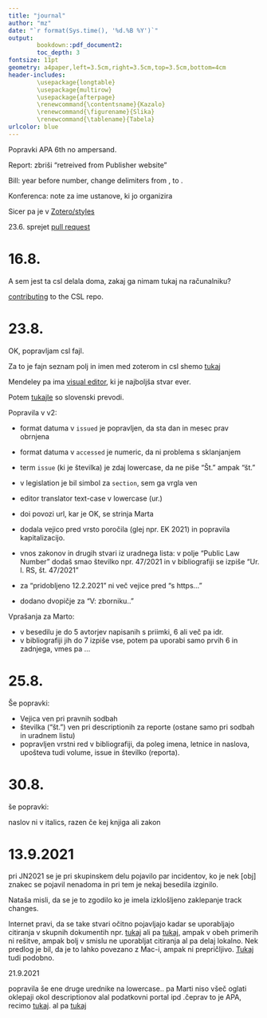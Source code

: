 ```yaml
---
title: "journal"
author: "mz"
date: "`r format(Sys.time(), '%d.%B %Y')`"
output:
        bookdown::pdf_document2:
        toc_depth: 3
fontsize: 11pt
geometry: a4paper,left=3.5cm,right=3.5cm,top=3.5cm,bottom=4cm
header-includes:
        \usepackage{longtable}
        \usepackage{multirow}
        \usepackage{afterpage}
        \renewcommand{\contentsname}{Kazalo}
        \renewcommand{\figurename}{Slika}
        \renewcommand{\tablename}{Tabela}
urlcolor: blue
---
```

        
Popravki APA 6th no ampersand.

Report: zbriši "retreived from Publisher website" 

Bill: year before number, change delimiters from , to .

Konferenca: note za ime ustanove, ki jo organizira

Sicer pa je v [Zotero/styles](https://www.zotero.org/styles?q=umar)

23.6. sprejet  [pull request](https://github.com/citation-style-language/styles/pull/5520)

# 16.8.

A sem jest ta csl delala doma, zakaj ga nimam tukaj na računalniku?

[contributing](https://github.com/citation-style-language/styles/blob/master/CONTRIBUTING.md) to the CSL repo. 

# 23.8.

OK, popravljam csl fajl.

Za to je fajn seznam polj in imen med zoterom in csl shemo [tukaj](https://aurimasv.github.io/z2csl/typeMap.xml)

Mendeley pa ima [visual editor](https://csl.mendeley.com/visualEditor/), ki je najboljša stvar ever. 

Potem [tukajle](https://github.com/citation-style-language/locales/blob/master/locales-sl-SI.xml) so slovenski prevodi. 

Popravila v v2:

* format datuma v `issued` je popravljen, da sta dan in mesec prav obrnjena
* format datuma v `accessed` je numeric, da ni problema s sklanjanjem
* term `issue` (ki je številka) je zdaj lowercase, da ne piše "Št." ampak "št."
* v legislation je bil simbol za `section`, sem ga vrgla ven
* editor translator text-case v lowercase (ur.)
* doi povozi url, kar je OK, se strinja Marta
* dodala vejico pred vrsto poročila (glej npr. EK 2021) in popravila kapitalizacijo. 
* vnos zakonov in drugih stvari iz uradnega lista: v polje "Public Law Number" dodaš smao številko npr. 47/2021 in v bibliografiji se izpiše "Ur. l. RS, št. 47/2021" 

* za "pridobljeno 12.2.2021" ni več vejice pred "s https..."
* dodano dvopičje za "V: zborniku.."

Vprašanja za Marto:

* v besedilu je do 5 avtorjev napisanih s priimki, 6 ali več pa idr.
* v bibliografiji jih do 7 izpiše vse, potem pa uporabi samo prvih 6 in zadnjega, vmes pa ...


# 25.8.

Še popravki:

* Vejica ven pri pravnih sodbah
* številka ("št.") ven pri descriptionih za reporte (ostane samo pri sodbah in uradnem listu)
* popravljen vrstni red v bibliografiji, da poleg imena, letnice in naslova, upošteva tudi volume, issue in številko (reporta). 


# 30.8.

še popravki:

naslov ni v italics, razen če kej knjiga ali zakon

# 13.9.2021

pri JN2021 se je pri skupinskem delu pojavilo par incidentov, ko je nek [obj] znakec se pojavil nenadoma in pri tem je nekaj besedila izginilo. 

Nataša misli, da se je to zgodilo ko je imela izklošljeno zaklepanje track changes. 

Internet pravi, da se take stvari očitno pojavljajo kadar se uporabljajo citiranja v skupnih dokumentih npr. [tukaj](https://answers.microsoft.com/en-us/msoffice/forum/all/ms-word-text-deleted-and-replaced-by-obj-boxes/b4f577dc-3780-4305-a28d-3c13f27d638c?page=2) ali pa [tukaj](https://answers.microsoft.com/en-us/msoffice/forum/all/onedrive-for-business-word-for-mac-field-codes/83d18da5-bc28-4f18-a743-219c82421bbc), ampak v obeh primerih ni rešitve, ampak bolj v smislu ne uporabljat citiranja al pa delaj lokalno. Nek predlog je bil, da je to lahko povezano z Mac-i, ampak ni prepričljivo. [Tukaj](https://answers.microsoft.com/en-us/msoffice/forum/all/little-obj-box-deleting-text-in-word/a33ada95-9e06-4dd9-b831-797706a921e9) tudi podobno. 


21.9.2021

popravila še ene druge urednike na lowercase.. 
pa Marti niso všeč oglati oklepaji okol descriptionov alal podatkovni portal ipd .čeprav to je APA, recimo [tukaj](https://blog.apastyle.org/apastyle/2013/12/how-to-cite-a-data-set-in-apa-style.html). al pa [tukaj](https://aut.ac.nz.libguides.com/APA7th/datasets)